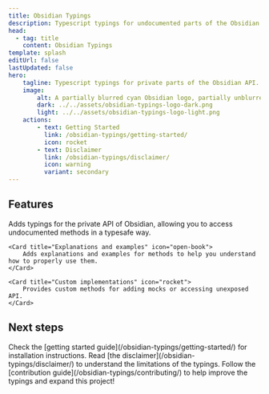 ```yaml
---
title: Obsidian Typings
description: Typescript typings for undocumented parts of the Obsidian API.
head:
  - tag: title
    content: Obsidian Typings
template: splash
editUrl: false
lastUpdated: false
hero:
    tagline: Typescript typings for private parts of the Obsidian API.
    image:
        alt: A partially blurred cyan Obsidian logo, partially unblurred by a frame.
        dark: ../../assets/obsidian-typings-logo-dark.png
        light: ../../assets/obsidian-typings-logo-light.png
    actions:
        - text: Getting Started
          link: /obsidian-typings/getting-started/
          icon: rocket
        - text: Disclaimer
          link: /obsidian-typings/disclaimer/
          icon: warning
          variant: secondary
---
```



## Features

<CardGrid stagger>
    <Card title="Typesafe access to Private API" icon="approve-check">
        Adds typings for the private API of Obsidian, allowing you to access undocumented methods in a typesafe way.
    </Card>

    <Card title="Explanations and examples" icon="open-book">
        Adds explanations and examples for methods to help you understand how to properly use them.
    </Card>

    <Card title="Custom implementations" icon="rocket">
        Provides custom methods for adding mocks or accessing unexposed API.
    </Card>
</CardGrid>


## Next steps

<CardGrid stagger>
    <Card title="Install the package" icon="puzzle">
        Check the [getting started guide](/obsidian-typings/getting-started/) for installation
        instructions.
    </Card>
    <Card title="Read the disclaimer" icon="warning">
        Read [the disclaimer](/obsidian-typings/disclaimer/) to understand the limitations of the typings.
    </Card>
    <Card title="Contribute to the project" icon="comment">
        Follow the [contribution guide](/obsidian-typings/contributing/) to help improve the typings and
        expand this project!
    </Card>
</CardGrid>
